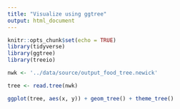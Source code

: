 ```yaml
---
title: "Visualize using ggtree"
output: html_document
---
```


```r
knitr::opts_chunk$set(echo = TRUE)
library(tidyverse)
library(ggtree)
library(treeio)
```

```r
nwk <- '../data/source/output_food_tree.newick'

tree <- read.tree(nwk)

ggplot(tree, aes(x, y)) + geom_tree() + theme_tree()
```

